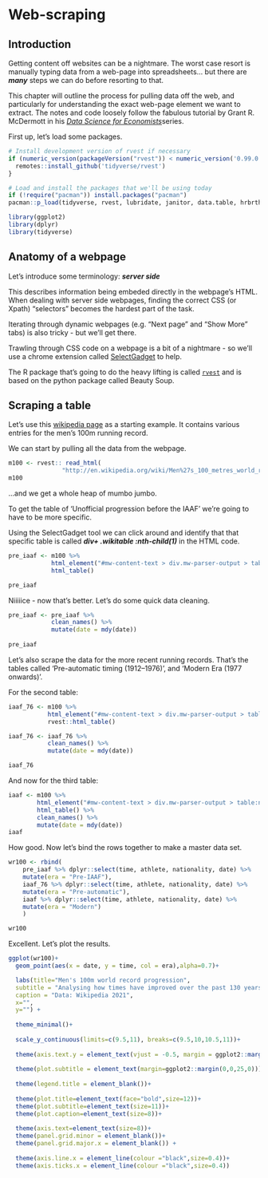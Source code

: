 # Web-scraping

## Introduction

Getting content off websites can be a nightmare. The worst case resort is manually typing data from a web-page into spreadsheets... but there are ***many*** steps we can do before resorting to that.

This chapter will outline the process for pulling data off the web, and particularly for understanding the exact web-page element we want to extract. The notes and code loosely follow the fabulous tutorial by Grant R. McDermott in his [*Data Science for Economists*](https://raw.githack.com/uo-ec607/lectures/master/06-web-css/06-web-css.html)series.

First up, let's load some packages.

```r

# Install development version of rvest if necessary
if (numeric_version(packageVersion("rvest")) < numeric_version('0.99.0')) {
  remotes::install_github('tidyverse/rvest')
}

# Load and install the packages that we'll be using today
if (!require("pacman")) install.packages("pacman")
pacman::p_load(tidyverse, rvest, lubridate, janitor, data.table, hrbrthemes)

library(ggplot2)
library(dplyr)
library(tidyverse)
```

## Anatomy of a webpage

Let's introduce some terminology: ***server side***

This describes information being embeded directly in the webpage's HTML. When dealing with server side webpages, finding the correct CSS (or Xpath) "selectors" becomes the hardest part of the task.

Iterating through dynamic webpages (e.g. "Next page" and "Show More" tabs) is also tricky - but we'll get there.

Trawling through CSS code on a webpage is a bit of a nightmare - so we'll use a chrome extension called [SelectGadget](https://chrome.google.com/webstore/detail/selectorgadget/mhjhnkcfbdhnjickkkdbjoemdmbfginb) to help.

The R package that's going to do the heavy lifting is called [`rvest`](https://github.com/tidyverse/rvest) and is based on the python package called Beauty Soup.

## Scraping a table

Let's use this [wikipedia page](https://en.wikipedia.org/wiki/Men%27s_100_metres_world_record_progression#Unofficial_progression_before_the_IAAF) as a starting example. It contains various entries for the men's 100m running record.

We can start by pulling all the data from the webpage.

```r

m100 <- rvest:: read_html(
               "http://en.wikipedia.org/wiki/Men%27s_100_metres_world_record_progression") 
m100

```

...and we get a whole heap of mumbo jumbo.

To get the table of 'Unofficial progression before the IAAF' we're going to have to be more specific.

Using the SelectGadget tool we can click around and identify that that specific table is called ***div+ .wikitable :nth-child(1)*** in the HTML code.

```r

pre_iaaf <- m100 %>%
            html_element("#mw-content-text > div.mw-parser-output > table:nth-child(9)") %>%
            html_table()                                      

pre_iaaf

```

Niiiiice - now that's better. Let's do some quick data cleaning.

```r

pre_iaaf <- pre_iaaf %>%
            clean_names() %>%
            mutate(date = mdy(date))
  
pre_iaaf
```

Let's also scrape the data for the more recent running records. That's the tables called 'Pre-automatic timing (1912--1976)', and 'Modern Era (1977 onwards)'.

For the second table:

```r

iaaf_76 <- m100 %>%
           html_element("#mw-content-text > div.mw-parser-output > table:nth-child(15)") %>%
           rvest::html_table()

iaaf_76 <- iaaf_76 %>%
           clean_names() %>%
           mutate(date = mdy(date)) 

iaaf_76
```

And now for the third table:

```r

iaaf <- m100 %>%
        html_element("#mw-content-text > div.mw-parser-output > table:nth-child(20)") %>%
        html_table() %>%
        clean_names() %>%
        mutate(date = mdy(date))
iaaf
```

How good. Now let's bind the rows together to make a master data set.

```r

wr100 <- rbind(
    pre_iaaf %>% dplyr::select(time, athlete, nationality, date) %>% 
    mutate(era = "Pre-IAAF"),
    iaaf_76 %>% dplyr::select(time, athlete, nationality, date) %>% 
    mutate(era = "Pre-automatic"),
    iaaf %>% dplyr::select(time, athlete, nationality, date) %>% 
    mutate(era = "Modern")
    )

wr100

```

Excellent. Let's plot the results.

```r

ggplot(wr100)+
  geom_point(aes(x = date, y = time, col = era),alpha=0.7)+

  labs(title="Men's 100m world record progression",
  subtitle = "Analysing how times have improved over the past 130 years",
  caption = "Data: Wikipedia 2021",
  x="",
  y="") + 
  
  theme_minimal()+
  
  scale_y_continuous(limits=c(9.5,11), breaks=c(9.5,10,10.5,11))+
  
  theme(axis.text.y = element_text(vjust = -0.5, margin = ggplot2::margin(l = 20, r = -20)))+
  
  theme(plot.subtitle = element_text(margin=ggplot2::margin(0,0,25,0))) +
  
  theme(legend.title = element_blank())+
  
  theme(plot.title=element_text(face="bold",size=12))+
  theme(plot.subtitle=element_text(size=11))+
  theme(plot.caption=element_text(size=8))+
  
  theme(axis.text=element_text(size=8))+
  theme(panel.grid.minor = element_blank())+
  theme(panel.grid.major.x = element_blank()) +
  
  theme(axis.line.x = element_line(colour ="black",size=0.4))+
  theme(axis.ticks.x = element_line(colour ="black",size=0.4))
```
